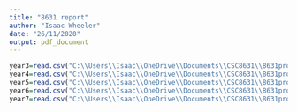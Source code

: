 ```yaml
---
title: "8631 report"
author: "Isaac Wheeler"
date: "26/11/2020"
output: pdf_document
---
```


```r
year3=read.csv("C:\\Users\\Isaac\\OneDrive\\Documents\\CSC8631\\8631proj\\data\\cyber-security-3_video-stats.csv",header = TRUE)
year4=read.csv("C:\\Users\\Isaac\\OneDrive\\Documents\\CSC8631\\8631proj\\data\\cyber-security-4_video-stats.csv",header = TRUE)
year5=read.csv("C:\\Users\\Isaac\\OneDrive\\Documents\\CSC8631\\8631proj\\data\\cyber-security-5_video-stats.csv",header = TRUE)
year6=read.csv("C:\\Users\\Isaac\\OneDrive\\Documents\\CSC8631\\8631proj\\data\\cyber-security-6_video-stats.csv",header = TRUE)
year7=read.csv("C:\\Users\\Isaac\\OneDrive\\Documents\\CSC8631\\8631proj\\data\\cyber-security-7_video-stats.csv",header = TRUE)
```


